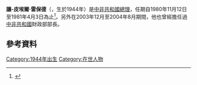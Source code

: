 {{Infobox politician
| name = 讓-皮埃爾·雷保德
| birth_date = {{birth year and age|1944}}
| office = [[Prime_Minister_of_the_Central_African_Republic|Prime Minister of the Central African Republic]]
| term_start = 12 November 1980
| term_end = 3 April 1981
| predecessor = [[Bernard_Ayandho|Bernard Ayandho]]
| successor = [[Simon_Narcisse_Bozanga|Simon Narcisse Bozanga]]
}} 

'''讓-皮埃爾·雷保德'''（{{Lang-en|'''Jean-Pierre Lebouder'''}}，生於1944年）是[[中非共和國總理|中非共和國總理]]，任期自1980年11月12日至1981年4月3日為止<ref>{{cite book|last=Kalck|first=Pierre|title=Historical dictionary of the Central African Republic|publisher=Scarecrow Press|year=2005|pages=200|isbn=978-0-8108-4913-6}}</ref>。另外在2003年12月至2004年8月期間，他也曾經擔任過[[中非共和國|中非共和國]]財政部部長。

== 參考資料 ==
{{Reflist}}

[[Category:1944年出生|Category:1944年出生]]
[[Category:在世人物|Category:在世人物]]